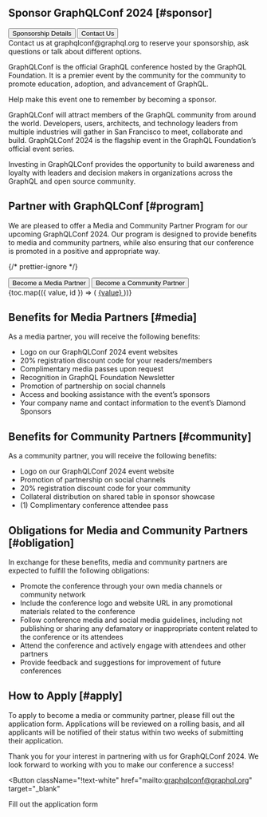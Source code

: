 
## Sponsor GraphQLConf 2024 [#sponsor]

<div className="justfiy-center flex flex-row">
  <Button
    target="_blank"
    href="https://events.linuxfoundation.org/sponsor-GraphQLConf-24"
    className="!block !text-white"
  >
    Sponsorship Details
  </Button>
  <Button
    href="mailto:graphqlconf@graphql.org?subject=Sponsorships"
    className="ml-3.5 !block !text-white"
  >
    Contact Us
  </Button>
</div>
Contact us at graphqlconf@graphql.org to reserve your sponsorship, ask questions
or talk about different options.

GraphQLConf is the official GraphQL conference hosted by the GraphQL Foundation.
It is a premier event by the community for the community to promote education,
adoption, and advancement of GraphQL.

Help make this event one to remember by becoming a sponsor.

GraphQLConf will attract members of the GraphQL community from around the world.
Developers, users, architects, and technology leaders from multiple industries
will gather in San Francisco to meet, collaborate and build. GraphQLConf 2024 is
the flagship event in the GraphQL Foundation’s official event series.

Investing in GraphQLConf provides the opportunity to build awareness and loyalty
with leaders and decision makers in organizations across the GraphQL and open
source community.

## Partner with GraphQLConf [#program]

We are pleased to offer a Media and Community Partner Program for our upcoming
GraphQLConf 2024. Our program is designed to provide benefits to media and
community partners, while also ensuring that our conference is promoted in a
positive and appropriate way.

{/* prettier-ignore */}
<div className="flex flex-wrap gap-2">
  <Button
    className="!text-white"
    href="mailto:graphqlconf@graphql.org"
    target="_blank"
  >Become a Media Partner</Button>
  <Button
    className="!text-white"
    href="mailto:graphqlconf@graphql.org"
    target="_blank"
  >Become a Community Partner</Button>
</div>

<div className="mt-6 grid grid-cols-2 gap-x-4">
  {toc.map(({ value, id }) => (
    <a key={id} href={`#${id}`}>
      {value}
    </a>
  ))}
</div>

## Benefits for Media Partners [#media]

As a media partner, you will receive the following benefits:

- Logo on our GraphQLConf 2024 event websites
- 20% registration discount code for your readers/members
- Complimentary media passes upon request
- Recognition in GraphQL Foundation Newsletter
- Promotion of partnership on social channels
- Access and booking assistance with the event’s sponsors
- Your company name and contact information to the event’s Diamond Sponsors

## Benefits for Community Partners [#community]

As a community partner, you will receive the following benefits:

- Logo on our GraphQLConf 2024 event website
- Promotion of partnership on social channels
- 20% registration discount code for your community
- Collateral distribution on shared table in sponsor showcase
- (1) Complimentary conference attendee pass

## Obligations for Media and Community Partners [#obligation]

In exchange for these benefits, media and community partners are expected to
fulfill the following obligations:

- Promote the conference through your own media channels or community network
- Include the conference logo and website URL in any promotional materials
  related to the conference
- Follow conference media and social media guidelines, including not publishing
  or sharing any defamatory or inappropriate content related to the conference
  or its attendees
- Attend the conference and actively engage with attendees and other partners
- Provide feedback and suggestions for improvement of future conferences

## How to Apply [#apply]

To apply to become a media or community partner, please fill out the application
form. Applications will be reviewed on a rolling basis, and all applicants will
be notified of their status within two weeks of submitting their application.

Thank you for your interest in partnering with us for GraphQLConf 2024. We look
forward to working with you to make our conference a success!

<Button
  className="!text-white"
  href="mailto:graphqlconf@graphql.org"
  target="_blank"
>
  Fill out the application form
</Button>
